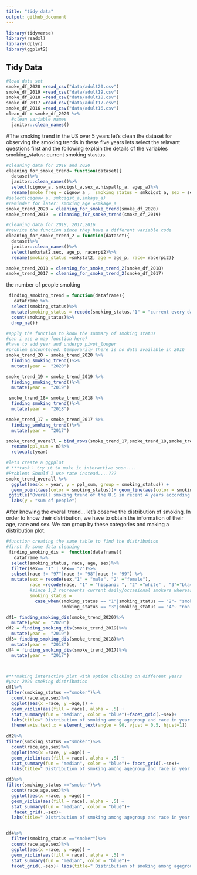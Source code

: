 ```yaml
---
title: "tidy data"
output: github_document
---
```


```r
library(tidyverse)
library(readxl)
library(dplyr)
library(ggplot2)
```

## Tidy Data
```r
#load data set
smoke_df_2020 =read_csv("data/adult20.csv")
smoke_df_2019 =read_csv("data/adult19.csv")
smoke_df_2018 =read_csv("data/adult18.csv")
smoke_df_2017 =read_csv("data/adult17.csv")
smoke_df_2016 =read_csv("data/adult16.csv")
clean_df = smoke_df_2020 %>% 
  #clean variable names
  janitor::clean_names()
```

#The smoking trend in the US over 5 years 
let's clean the dataset for observing the smoking trends in these five years 
lets select the relavant questions first and the following explain the details of the variables
smoking_status: current smoking stastus.

```r
#cleaning data for 2019 and 2020 
cleaning_for_smoke_trend= function(dataset){
  dataset%>% 
  janitor::clean_names()%>% 
  select(cignow_a, smkcigst_a,sex_a,hispallp_a, agep_a)%>% 
  rename(smoke_freq = cignow_a ,  smoking_status = smkcigst_a, sex = sex_a,race =hispallp_a , age =  agep_a)}
#select(cignow_a, smkcigst_a,smkage_a)
#reminder for later: smoking_age =smkage_a 
smoke_trend_2020 = cleaning_for_smoke_trend(smoke_df_2020)
smoke_trend_2019  = cleaning_for_smoke_trend(smoke_df_2019)

#cleaning data for 2018, 2017,2016 
#rewrite the function since they have a different variable code
cleaning_for_smoke_trend_2 = function(dataset){
  dataset%>% 
  janitor::clean_names()%>% 
  select(smkstat2,sex, age_p, racerpi2)%>% 
  rename(smoking_status =smkstat2, age = age_p, race= racerpi2)}

smoke_trend_2018 = cleaning_for_smoke_trend_2(smoke_df_2018)
smoke_trend_2017 = cleaning_for_smoke_trend_2(smoke_df_2017)
```



the number of people smoking 
```r
 finding_smoking_trend = function(dataframe){
   dataframe %>% 
  select(smoking_status)%>%
  mutate(smoking_status = recode(smoking_status,"1" = "current every day smoker", "2" ="current some day smoker",  "3"= "former smoker","4" = "never smoker"))%>% 
  count(smoking_status)%>%
  drop_na()}

#apply the function to know the summary of smoking status 
#can i use a map function here?
#have to add year and undergo pivot_longer
#problem encountered: temporarily there is no data available in 2016
smoke_trend_20 = smoke_trend_2020 %>% 
  finding_smoking_trend()%>%
  mutate(year =  "2020")

smoke_trend_19 = smoke_trend_2019 %>% 
  finding_smoking_trend()%>%
  mutate(year =  "2019")

 smoke_trend_18= smoke_trend_2018 %>% 
  finding_smoking_trend()%>%
  mutate(year =  "2018")

smoke_trend_17 = smoke_trend_2017 %>% 
  finding_smoking_trend()%>%
  mutate(year =  "2017")

smoke_trend_overall = bind_rows(smoke_trend_17,smoke_trend_18,smoke_trend_19,smoke_trend_20)%>%
  rename(ppl_sum = n)%>%
  relocate(year)

#lets create a ggpplot
# ***task： try it to make it interactive soon....
#Problem: Should I use rate instead....???
smoke_trend_overall %>% 
  ggplot(aes(x = year, y = ppl_sum, group = smoking_status)) + 
  geom_point(aes(color = smoking_status))+ geom_line(aes(color = smoking_status))+ 
 ggtitle("Overall smoking trend of the U.S in recent 4 years according to NHIS ")+
  labs(y = "sum of people") 
```
After knowing the overall trend... let's observe the distribution of smoking. 
In order to know their distribution, we have to obtain the information of their age, race and sex. 
We can group by these categories and making a distribution plot.
```r
#function creating the same table to find the distribution
#first do some data cleaning
 finding_smoking_dis =  function(dataframe){
   dataframe %>% 
  select(smoking_status, race, age, sex)%>%
  filter(sex== "1" | sex== "2")%>%
  subset(race != "97"|race != "98"|race != "99") %>% 
  mutate(sex = recode(sex,"1" = "male", "2" ="female"), 
         race =recode(race, "1" = "hispanic ", "2" ="white" , "3"="black/african american", "4"= "asian ", "5" = "aian", "6" = "aian and any other group", "7" ="other races"),
         #since 1,2 represents current daily/occasional smokers whereas 3,4 is former smoker and never smoke respectively; we define 1,2 as smoker whereas 3,4 as non-smoker
         smoking_status = 
           case_when(smoking_status == "1"|smoking_status == "2"~ "smoker",
                     smoking_status == "3"|smoking_status == "4"~ "non-smoker"))}

df1= finding_smoking_dis(smoke_trend_2020)%>%
  mutate(year =  "2020")
df2 = finding_smoking_dis(smoke_trend_2019)%>%
  mutate(year =  "2019")
df3= finding_smoking_dis(smoke_trend_2018)%>%
  mutate(year =  "2018")
df4 = finding_smoking_dis(smoke_trend_2017)%>%
  mutate(year =  "2017")



#***making interactive plot with option clicking on different years 
#year 2020 smoking distribution
df1%>%
filter(smoking_status =="smoker")%>%
  count(race,age,sex)%>%
  ggplot(aes(x =race, y =age,)) + 
  geom_violin(aes(fill = race), alpha = .5) + 
  stat_summary(fun = "median", color = "blue")+facet_grid(.~sex)+ 
  labs(title=" Distribution of smoking among agegroup and race in year 2020")+ 
  theme(axis.text.x = element_text(angle = 90, vjust = 0.5, hjust=1))
 
df2%>%
filter(smoking_status =="smoker")%>%
  count(race,age,sex)%>%
  ggplot(aes(x =race, y =age)) + 
  geom_violin(aes(fill = race), alpha = .5) + 
  stat_summary(fun = "median", color = "blue")+ facet_grid(.~sex)+ 
  labs(title=" Distribution of smoking among agegroup and race in year 2019") + theme(axis.text.x = element_text(angle = 90, vjust = 0.5, hjust=1))

df3%>%
filter(smoking_status =="smoker")%>%
  count(race,age,sex)%>%
  ggplot(aes(x =race, y =age)) + 
  geom_violin(aes(fill = race), alpha = .5) + 
  stat_summary(fun = "median", color = "blue")+
   facet_grid(.~sex)+ 
  labs(title=" Distribution of smoking among agegroup and race in year 2018") + theme(axis.text.x = element_text(angle = 90, vjust = 0.5, hjust=1))


df4%>%
  filter(smoking_status =="smoker")%>%
  count(race,age,sex)%>%
  ggplot(aes(x =race, y =age)) + 
  geom_violin(aes(fill = race), alpha = .5) + 
  stat_summary(fun = "median", color = "blue")+
  facet_grid(.~sex)+ labs(title=" Distribution of smoking among agegroup and race in year 2017") + theme(axis.text.x = element_text(angle = 90, vjust = 0.5, hjust=1))
```

